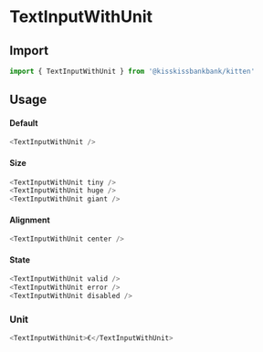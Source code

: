 
<Meta title="Form/TextInputWithUnit" component={TextInputWithUnit} />

# TextInputWithUnit

<Canvas>
  <Story name="Example" story={stories.Default} />
</Canvas>

## Import

```js
import { TextInputWithUnit } from '@kisskissbankbank/kitten'
```

## Usage

#### Default

```js
<TextInputWithUnit />
```

#### Size

```js
<TextInputWithUnit tiny />
<TextInputWithUnit huge />
<TextInputWithUnit giant />
```

#### Alignment

```js
<TextInputWithUnit center />
```

#### State

```js
<TextInputWithUnit valid />
<TextInputWithUnit error />
<TextInputWithUnit disabled />
```

### Unit

```js
<TextInputWithUnit>€</TextInputWithUnit>
```
